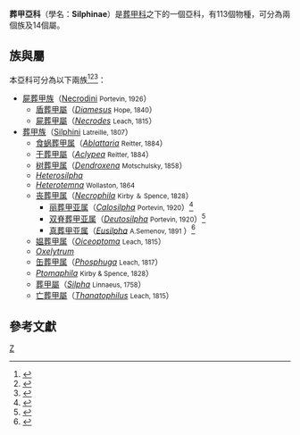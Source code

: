 {{noteTA
|G1=Lifesciences
|T=zh-cn:葬甲亚科; zh-tw:埋葬蟲亞科; zh-hk:葬甲亞科;
|1=zh-cn:葬甲亚科; zh-tw:埋葬蟲亞科; zh-hk:葬甲亞科;
}}
{{Automatic Taxobox
| taxon = Silphinae
| authority = {{le|威廉·柯比|William Kirby (entomologist)|KIrby}}, 1837
| image = Silphidae - Oxelytrum cayennense.JPG
| image_caption = ''[[Oxelytrum_cayennense|Oxelytrum cayennense]]''
| subdivision_ranks = [[族_(生物)|族]]與[[屬_(生物)|屬]]
| subdivision = [[#族與屬|見內文]]
}}

'''葬甲亞科'''（學名：'''Silphinae'''）是[[葬甲科|葬甲科]]之下的一個亞科，有113個物種，可分為兩個族及14個屬。

==族與屬==
本亞科可分為以下兩族<ref>{{Cite web |url=http://www.biolib.cz/en/taxon/id5321/ |title=Biolib |access-date=2016-08-24 |archive-date=2021-04-19 |archive-url=https://web.archive.org/web/20210419015655/https://www.biolib.cz/en/taxon/id5321/ |dead-url=no }}</ref><ref>{{cite web |url=http://taibif.tw/en/catalogue_of_life/page/8f8e-593f-ce10-8126-2b5c-f721-8b1a-8320 |title=Silphidae 埋葬蟲科 |publisher=[[TaiBIF|TaiBIF]] |access-date=2016-08-24 |language=zh-hant |archive-date=2016-10-11 |archive-url=https://web.archive.org/web/20161011015229/http://taibif.tw/en/catalogue_of_life/page/8f8e-593f-ce10-8126-2b5c-f721-8b1a-8320 |dead-url=no }}</ref><ref name=jiyun2012>{{cite book |url=https://www.amazon.cn/%E5%9B%BE%E4%B9%A6/dp/B00DONJ47K |title=中华葬甲 |editors=[[计云|计云]] et al. |publisher=[[中国林业出版社|中国林业出版社]] |date=2012-06 |pages=309 |isbn=978-7-5038-6850-4 |language=zh-hans |access-date=2016-08-24 |archive-date=2016-08-25 |archive-url=https://web.archive.org/web/20160825233215/https://www.amazon.cn/%E5%9B%BE%E4%B9%A6/dp/B00DONJ47K |dead-url=no }}</ref>：
*[[屍葬甲族|屍葬甲族]]（[[Necrodini|Necrodini]] <small>Portevin, 1926</small>）
**[[盾葬甲屬|盾葬甲屬]]（''[[Diamesus|Diamesus]]'' <small>Hope, 1840</small>）
**[[屍葬甲屬|屍葬甲屬]]（''[[Necrodes|Necrodes]]'' <small>Leach, 1815</small>）
*[[葬甲族|葬甲族]]（[[Silphini|Silphini]] <small>Latreille, 1807</small>）
**[[食蜗葬甲属|食蜗葬甲属]]（''[[Ablattaria|Ablattaria]]'' <small>Reitter, 1884</small>）
**[[干葬甲屬|干葬甲屬]]（''[[Aclypea|Aclypea]]'' <small>Reitter, 1884</small>）
**[[树葬甲属|树葬甲属]]（''[[Dendroxena|Dendroxena]]'' <small>Motschulsky, 1858</small>）
** ''[[Heterosilpha|Heterosilpha]]'' 
** ''[[Heterotemna|Heterotemna]]'' <small>Wollaston, 1864</small>
**[[丧葬甲属|丧葬甲属]]（''[[Necrophila|Necrophila]]'' <small>Kirby ＆ Spence, 1828</small>）
***[[丽葬甲亚属|丽葬甲亚属]]（''[[Calosilpha|Calosilpha]]'' <small>Portevin, 1920</small>）<ref>{{cite journal |first1=JAN |last1=RŮŽIČKA |first2=JARIN |last2=QUBAIOVÁ |first3=MASAAKI |last3=NISHIKAWA |authorlink3=西川正明 |first4=JAN |last4=SCHNEIDER |year=2015 |title=Revision of Palaearctic and Oriental ''Necrophila'' Kirby et Spence, part 3: subgenus ''Calosilpha'' Portevin (Coleoptera: Silphidae: Silphinae) |journal={{Zootaxa |2015|4013|4|451|502|PDF}} |issue=4 |volume=4013 |pages=451-502 |url=http://mapress.com/zootaxa/2015/f/zt04013p502.pdf |language=en |access-date=2016-08-25 |archive-date=2019-07-23 |archive-url=https://web.archive.org/web/20190723232346/https://www.mapress.com/zootaxa/2015/f/zt04013p502.pdf |dead-url=no }}</ref>
***[[双脊葬甲亚属|双脊葬甲亚属]]（''[[Deutosilpha|Deutosilpha]]'' <small>Portevin, 1920</small>）<ref>{{cite journal |last1=Růžička |first1=Jan |last2=Schneider |first2=Jan |year=2011 |title=Revision of Palaearctic and Oriental ''Necrophila'' Kirby et Spence, part 1: subgenus ''Deutosilpha'' Portevin (Coleoptera: Silphidae: Silphinae) |journal={{Zootaxa |2011|4013|4|451|502|PDF}} |issue=4 |volume=4013 |pages=451-502 |url=http://www.mapress.com/j/zt/article/view/11663 |language=en |access-date=2016-08-25 |archive-date=2018-10-08 |archive-url=https://web.archive.org/web/20181008112418/http://www.mapress.com/j/zt/article/view/11663 |dead-url=no }}</ref>
***[[真葬甲亚属|真葬甲亚属]]（''[[Eusilpha|Eusilpha]]'' <small>A.Semenov, 1891 </small>）<ref>{{cite web |url=http://taibif.tw/en/catalogue_of_life/page/3993-48ef-da7a-4ba6-292e-c8e0-3577-9460 |title=Eusilpha |publisher=[[TaiBIF|TaiBIF]] |access-date=2016-08-24 |language=zh-hant |archive-url=https://web.archive.org/web/20161011020812/http://taibif.tw/en/catalogue_of_life/page/3993-48ef-da7a-4ba6-292e-c8e0-3577-9460 |archive-date=2016-10-11 |dead-url=yes }}</ref>
**[[媪葬甲属|媪葬甲属]]（''[[Oiceoptoma|Oiceoptoma]]'' <small>Leach, 1815</small>）
** ''[[Oxelytrum|Oxelytrum]]''
**[[缶葬甲属|缶葬甲属]]（''[[Phosphuga|Phosphuga]]'' <small>Leach, 1817</small>）
** ''[[Ptomaphila|Ptomaphila]]'' <small>Kirby & Spence, 1828</small>）
**[[葬甲屬|葬甲屬]]（''[[Silpha|Silpha]]'' <small>Linnaeus, 1758</small>）
**[[亡葬甲屬|亡葬甲屬]]（''[[Thanatophilus|Thanatophilus]]'' <small>Leach, 1815</small>）

==參考文獻==
{{Reflist}}
{{Taxonbar}}
[[Category:埋葬虫科|Z]]